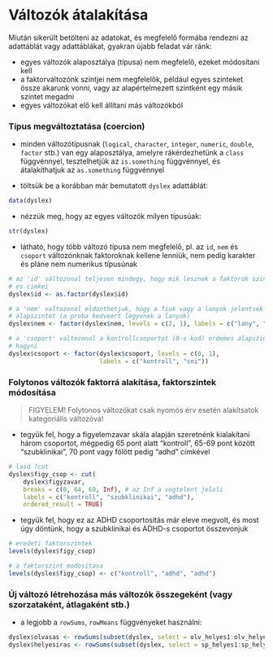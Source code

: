 # Változók átalakítása

Miután sikerült betölteni az adatokat, és megfelelő formába rendezni az 
adattáblát vagy adattáblákat, gyakran újabb feladat vár ránk: 

- egyes változók alaposztálya (típusa) nem megfelelő, ezeket módosítani kell
- a faktorváltozónk szintjei nem megfelelők, például egyes szinteket össze 
akarunk vonni, vagy az alapértelmezett szintként egy másik szintet megadni 
- egyes változókat elő kell állítani más változókból

### Típus megváltoztatása (coercion)

- minden változótípusnak (`logical`, `character`, `integer`, `numeric`, 
`double`, `factor` stb.) van egy alaposztálya, amelyre rákérdezhetünk a 
`class` függvénnyel, tesztelhetjük az `is.something` függvénnyel, és 
átalakíthatjuk az `as.something` függvénnyel

- töltsük be a korábban már bemutatott `dyslex` adattáblát:
```r
data(dyslex)
```

- nézzük meg, hogy az egyes változók milyen típusúak:
```r
str(dyslex)
```

- látható, hogy több változó típusa nem megfelelő, pl. az `id`, `nem` és 
`csoport` változónknak faktoroknak kellene lenniük, nem pedig karakter és 
pláne nem numerikus típusúnak
```r
# az 'id' változonal teljesen mindegy, hogy mik lesznek a faktorok szintjei
# es cimkei
dyslex$id <- as.factor(dyslex$id)

# a 'nem' valtozonal eldonthetjuk, hogy a fiuk vagy a lanyok jelentsek-e az
# alapszintet (a proba kedveert legyenek a lanyok)
dyslex$nem <- factor(dyslex$nem, levels = c(2, 1), labels = c("lany", "fiu"))

# a 'csoport' valtozonal a kontrollcsoportot (0-s kod) erdemes alapszintnek
# hagyni
dyslex$csoport <- factor(dyslex$csoport, levels = c(0, 1), 
                         labels = c("kontroll", "sni"))
```

### Folytonos változók faktorrá alakítása, faktorszintek módosítása

> FIGYELEM! Folytonos változókat csak nyomós érv esetén alakítsatok 
> kategoriális változóvá!

- tegyük fel, hogy a figyelemzavar skála alapján szeretnénk kialakítani 
három csoportot, mégpedig 65 pont alatt "kontroll", 65-69 pont között 
"szubklinikai", 70 pont vagy fölött pedig "adhd" címkével
```r
# lasd ?cut
dyslex$figy_csop <- cut(
    dyslex$figyzavar, 
    breaks = c(0, 64, 69, Inf), # az Inf a vegtelent jeloli
    labels = c("kontroll", "szubklinikai", "adhd"),
    ordered_result = TRUE)
```

- tegyük fel, hogy ez az ADHD csoportosítás már eleve megvolt, és most úgy
döntünk, hogy a szubklinikai és ADHD-s csoportot összevonjuk
```r
# eredeti faktorszintek
levels(dyslex$figy_csop)

# a faktorszint modositasa
levels(dyslex$figy_csop) <- c("kontroll", "adhd", "adhd")
```

### Új változó létrehozása más változók összegeként (vagy szorzataként, átlagaként stb.)

- a legjobb a `rowSums`, `rowMeans` függvényeket használni:
```r
dyslex$olvasas <- rowSums(subset(dyslex, select = olv_helyes1:olv_helyes3))
dyslex$helyesiras <- rowSums(subset(dyslex, select = sp_helyes1:sp_helyes5))
```

